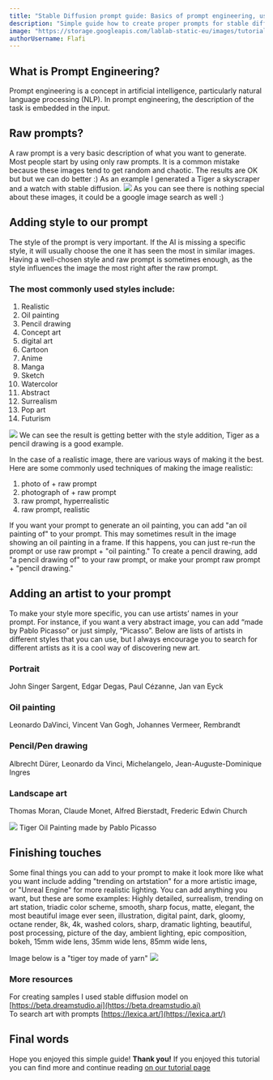 ```yaml
---
title: "Stable Diffusion prompt guide: Basics of prompt engineering, using Stable Diffusion"
description: "Simple guide how to create proper prompts for stable diffusion."
image: "https://storage.googleapis.com/lablab-static-eu/images/tutorials/Basics%20of%20Prompt%20engineerging_1.jpg"
authorUsername: Flafi
---
```


## What is Prompt Engineering?

Prompt engineering is a concept in artificial intelligence, particularly natural language processing (NLP). In prompt engineering, 
the description of the task is embedded in the input.

## Raw prompts?
A raw prompt is a very basic description of what you want to generate. 
Most people start by using only raw prompts. It is a common mistake because 
these images tend to get random and chaotic. The results are OK but but we can do better :)
As an example I generated a Tiger a skyscraper and a watch with stable diffusion.
<Img src="https://storage.googleapis.com/lablab-static-eu/images/tutorials/sample_1.jpg"/>
As you can see there is nothing special about these images, it could be a google image search as well :)

## Adding style to our prompt
The style of the prompt is very important. If the AI is missing a specific style, 
it will usually choose the one it has seen the most in similar images. 
Having a well-chosen style and raw prompt is sometimes enough, as the style influences the image the most right after the raw prompt.

### The most commonly used styles include:
1. Realistic
2. Oil painting
3. Pencil drawing
4. Concept art
5. digital art
6. Cartoon
7. Anime
8. Manga
9. Sketch
10. Watercolor
11. Abstract
12. Surrealism
13. Pop art
14. Futurism
<Img src="https://storage.googleapis.com/lablab-static-eu/images/tutorials/2113418467_tiger__pencil_drawing%20(1).png"/>
We can see the result is getting better with the style addition, Tiger as a pencil drawing is a good example.

In the case of a realistic image, there are various ways of making it the best. Here are some commonly used techniques of making the image realistic:
1. photo of + raw prompt
2. photograph of + raw prompt
3. raw prompt, hyperrealistic
4. raw 	prompt, realistic

If you want your prompt to generate an oil painting, you can add "an oil painting of" to your prompt. This may sometimes result in the image showing an oil painting in a frame. If this happens, you can just re-run the prompt or use raw prompt + "oil painting."
To create a pencil drawing, add "a pencil drawing of" to your raw prompt, or make your prompt raw prompt + "pencil drawing."

## Adding an artist to your prompt
To make your style more specific, you can use artists’ names in your prompt. 
For instance, if you want a very abstract image, you can add “made by Pablo Picasso” or just simply, “Picasso”.
Below are lists of artists in different styles that you can use, 
but I always encourage you to search for different artists as it is a cool way of discovering new art.

### Portrait
John 	Singer Sargent,
Edgar 	Degas,
Paul 	Cézanne,
Jan 	van Eyck

### Oil painting
Leonardo 	DaVinci,
Vincent 	Van Gogh,
Johannes 	Vermeer,
Rembrandt

### Pencil/Pen drawing
Albrecht 	Dürer,
Leonardo 	da Vinci,
Michelangelo,
Jean-Auguste-Dominique 	Ingres

### Landscape art
Thomas 	Moran,
Claude 	Monet,
Alfred 	Bierstadt,
Frederic 	Edwin Church


<Img src="https://storage.googleapis.com/lablab-static-eu/images/tutorials/3609371153_tiger___oil_paint_made_by_Pablo_Picasso%20(1).png"/>
Tiger Oil Painting made by Pablo Picasso

## Finishing touches
Some final things you can add to your prompt to make it look more like what you want include adding 
"trending on artstation" for a more artistic image, or "Unreal Engine" for more realistic lighting. 
You can add anything you want, but these are some examples:
Highly detailed, surrealism, trending on art station, triadic color scheme, smooth, sharp focus, matte, 
elegant, the most beautiful image ever seen, illustration, digital paint, dark, gloomy, octane render, 8k, 
4k, washed colors, sharp, dramatic lighting, beautiful, post processing, picture of the day, ambient lighting, 
epic composition, bokeh, 15mm wide lens, 35mm wide lens, 85mm wide lens,

Image below is a "tiger toy made of yarn"
<Img src="https://storage.googleapis.com/lablab-static-eu/images/tutorials/2773643585_Tiger_toy_made_of_yarn%20(2).png"/>


### More resources
For creating samples I used stable diffusion model on [https://beta.dreamstudio.ai](https://beta.dreamstudio.ai)  
To search art with prompts [https://lexica.art/](https://lexica.art/)

## Final words

Hope you enjoyed this simple guide! **Thank you!** If you enjoyed this tutorial you can find more and continue reading [on our tutorial page](https://lablab.ai/t/)
